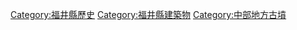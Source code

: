 [[Category:福井縣歷史|Category:福井縣歷史]]
[[Category:福井縣建築物|Category:福井縣建築物]]
[[Category:中部地方古墳|Category:中部地方古墳]]